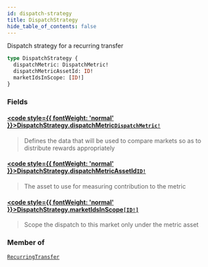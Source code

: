 ```yaml
---
id: dispatch-strategy
title: DispatchStrategy
hide_table_of_contents: false
---
```








Dispatch strategy for a recurring transfer

```graphql
type DispatchStrategy {
  dispatchMetric: DispatchMetric!
  dispatchMetricAssetId: ID!
  marketIdsInScope: [ID!]
}
```


### Fields

#### [<code style={{ fontWeight: 'normal' }}>DispatchStrategy.<b>dispatchMetric</b></code>](#)<Bullet />[`DispatchMetric!`](/docs/testnet/graphql/enums/dispatch-metric) <Badge class="secondary" text="non-null"/> <Badge class="secondary" text="enum"/>
> Defines the data that will be used to compare markets so as to distribute rewards appropriately
> 

#### [<code style={{ fontWeight: 'normal' }}>DispatchStrategy.<b>dispatchMetricAssetId</b></code>](#)<Bullet />[`ID!`](/docs/testnet/graphql/scalars/id) <Badge class="secondary" text="non-null"/> <Badge class="secondary" text="scalar"/>
> The asset to use for measuring contribution to the metric
> 

#### [<code style={{ fontWeight: 'normal' }}>DispatchStrategy.<b>marketIdsInScope</b></code>](#)<Bullet />[`[ID!]`](/docs/testnet/graphql/scalars/id) <Badge class="secondary" text="list"/> <Badge class="secondary" text="scalar"/>
> Scope the dispatch to this market only under the metric asset
> 



### Member of

[`RecurringTransfer`](/docs/testnet/graphql/objects/recurring-transfer)  <Badge class="secondary" text="object"/>



